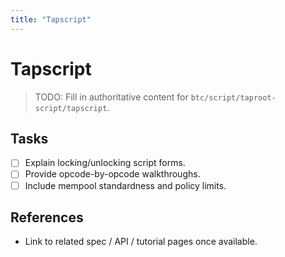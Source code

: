 ```yaml
---
title: "Tapscript"
---
```


# Tapscript

> TODO: Fill in authoritative content for `btc/script/taproot-script/tapscript`.

## Tasks
- [ ] Explain locking/unlocking script forms.
- [ ] Provide opcode-by-opcode walkthroughs.
- [ ] Include mempool standardness and policy limits.

## References
- Link to related spec / API / tutorial pages once available.
